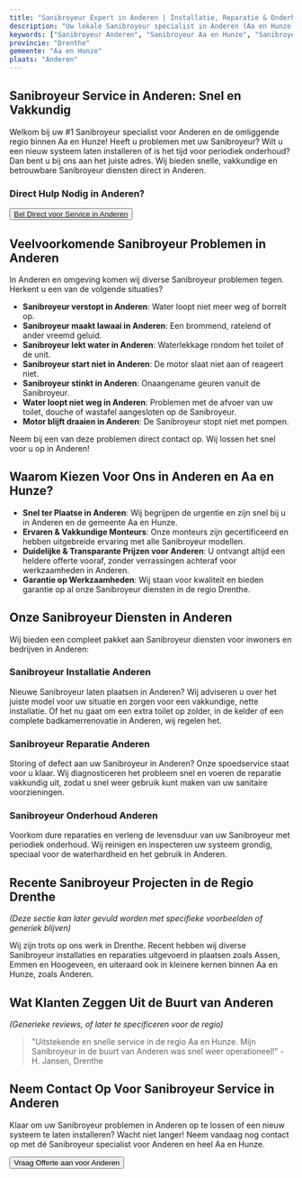 ```yaml
---
title: "Sanibroyeur Expert in Anderen | Installatie, Reparatie & Onderhoud"
description: "Uw lokale Sanibroyeur specialist in Anderen (Aa en Hunze, Drenthe). Snelle service voor installatie, reparatie en onderhoud van alle Sanibroyeur systemen. Bel ons nu!"
keywords: ["Sanibroyeur Anderen", "Sanibroyeur Aa en Hunze", "Sanibroyeur Drenthe", "loodgieter Anderen", "WC vermaler Anderen", "Sanibroyeur installatie Anderen", "Sanibroyeur reparatie Anderen", "Sanibroyeur onderhoud Anderen"]
provincie: "Drenthe"
gemeente: "Aa en Hunze"
plaats: "Anderen"
---
```


## Sanibroyeur Service in Anderen: Snel en Vakkundig

Welkom bij uw #1 Sanibroyeur specialist voor Anderen en de omliggende regio binnen Aa en Hunze! Heeft u problemen met uw Sanibroyeur? Wilt u een nieuw systeem laten installeren of is het tijd voor periodiek onderhoud? Dan bent u bij ons aan het juiste adres. Wij bieden snelle, vakkundige en betrouwbare Sanibroyeur diensten direct in Anderen.

### Direct Hulp Nodig in Anderen?

<div className="my-4">
  <Button size="lg" className="bg-green-500 hover:bg-green-600 text-white font-semibold py-3 px-6 text-md shadow-lg transform hover:scale-105 transition-transform duration-300" asChild>
    <a href={`tel:${siteConfig.contactInfo.telefoon?.replace(/\s+/g, "")}`}>
      <Phone className="mr-2 h-5 w-5" /> Bel Direct voor Service in Anderen
    </a>
  </Button>
</div>

## Veelvoorkomende Sanibroyeur Problemen in Anderen

In Anderen en omgeving komen wij diverse Sanibroyeur problemen tegen. Herkent u een van de volgende situaties?

*   **Sanibroyeur verstopt in Anderen**: Water loopt niet meer weg of borrelt op.
*   **Sanibroyeur maakt lawaai in Anderen**: Een brommend, ratelend of ander vreemd geluid.
*   **Sanibroyeur lekt water in Anderen**: Waterlekkage rondom het toilet of de unit.
*   **Sanibroyeur start niet in Anderen**: De motor slaat niet aan of reageert niet.
*   **Sanibroyeur stinkt in Anderen**: Onaangename geuren vanuit de Sanibroyeur.
*   **Water loopt niet weg in Anderen**: Problemen met de afvoer van uw toilet, douche of wastafel aangesloten op de Sanibroyeur.
*   **Motor blijft draaien in Anderen**: De Sanibroyeur stopt niet met pompen.

Neem bij een van deze problemen direct contact op. Wij lossen het snel voor u op in Anderen!

## Waarom Kiezen Voor Ons in Anderen en Aa en Hunze?

*   **Snel ter Plaatse in Anderen**: Wij begrijpen de urgentie en zijn snel bij u in Anderen en de gemeente Aa en Hunze.
*   **Ervaren & Vakkundige Monteurs**: Onze monteurs zijn gecertificeerd en hebben uitgebreide ervaring met alle Sanibroyeur modellen.
*   **Duidelijke & Transparante Prijzen voor Anderen**: U ontvangt altijd een heldere offerte vooraf, zonder verrassingen achteraf voor werkzaamheden in Anderen.
*   **Garantie op Werkzaamheden**: Wij staan voor kwaliteit en bieden garantie op al onze Sanibroyeur diensten in de regio Drenthe.

## Onze Sanibroyeur Diensten in Anderen

Wij bieden een compleet pakket aan Sanibroyeur diensten voor inwoners en bedrijven in Anderen:

### Sanibroyeur Installatie Anderen

Nieuwe Sanibroyeur laten plaatsen in Anderen? Wij adviseren u over het juiste model voor uw situatie en zorgen voor een vakkundige, nette installatie. Of het nu gaat om een extra toilet op zolder, in de kelder of een complete badkamerrenovatie in Anderen, wij regelen het.

### Sanibroyeur Reparatie Anderen

Storing of defect aan uw Sanibroyeur in Anderen? Onze spoedservice staat voor u klaar. Wij diagnosticeren het probleem snel en voeren de reparatie vakkundig uit, zodat u snel weer gebruik kunt maken van uw sanitaire voorzieningen.

### Sanibroyeur Onderhoud Anderen

Voorkom dure reparaties en verleng de levensduur van uw Sanibroyeur met periodiek onderhoud. Wij reinigen en inspecteren uw systeem grondig, speciaal voor de waterhardheid en het gebruik in Anderen.

## Recente Sanibroyeur Projecten in de Regio Drenthe

*(Deze sectie kan later gevuld worden met specifieke voorbeelden of generiek blijven)*

Wij zijn trots op ons werk in Drenthe. Recent hebben wij diverse Sanibroyeur installaties en reparaties uitgevoerd in plaatsen zoals Assen, Emmen en Hoogeveen, en uiteraard ook in kleinere kernen binnen Aa en Hunze, zoals Anderen.

## Wat Klanten Zeggen Uit de Buurt van Anderen

*(Generieke reviews, of later te specificeren voor de regio)*

> "Uitstekende en snelle service in de regio Aa en Hunze. Mijn Sanibroyeur in de buurt van Anderen was snel weer operationeel!" - H. Jansen, Drenthe

## Neem Contact Op Voor Sanibroyeur Service in Anderen

Klaar om uw Sanibroyeur problemen in Anderen op te lossen of een nieuw systeem te laten installeren? Wacht niet langer! Neem vandaag nog contact op met dé Sanibroyeur specialist voor Anderen en heel Aa en Hunze.

<div className="my-6 text-center">
  <Button size="xl" className="bg-blue-700 hover:bg-blue-800 text-white font-semibold py-4 px-8 text-lg shadow-xl transform hover:scale-105 transition-transform duration-300" asChild>
    <Link href="/contact?locatie=Anderen">
      Vraag Offerte aan voor Anderen
    </Link>
  </Button>
</div>

